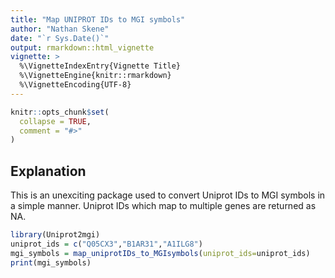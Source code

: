 ```yaml
---
title: "Map UNIPROT IDs to MGI symbols"
author: "Nathan Skene"
date: "`r Sys.Date()`"
output: rmarkdown::html_vignette
vignette: >
  %\VignetteIndexEntry{Vignette Title}
  %\VignetteEngine{knitr::rmarkdown}
  %\VignetteEncoding{UTF-8}
---
```


```r
knitr::opts_chunk$set(
  collapse = TRUE,
  comment = "#>"
)
```

## Explanation

This is an unexciting package used to convert Uniprot IDs to MGI symbols in a simple manner. Uniprot IDs which map to multiple genes are returned as NA.

```r
library(Uniprot2mgi)
uniprot_ids = c("Q05CX3","B1AR31","A1ILG8")
mgi_symbols = map_uniprotIDs_to_MGIsymbols(uniprot_ids=uniprot_ids)
print(mgi_symbols)
```
